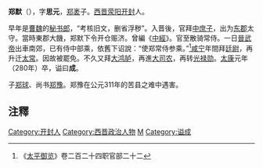 '''郑默'''（{{bd|213年||280年|catIdx=Z}}），字'''思元'''，[[郑袤|郑袤]]子。[[西晋|西晋]][[荥阳|荥阳]][[开封|开封]]人。

早年是[[曹魏|曹魏]]的[[秘书郎|秘书郎]]，“考核旧文，删省浮秽”。入晋後，官拜[[中庶子|中庶子]]，出为[[东郡|东郡]]太守。當時東郡大饑，郑默下令开仓赈济。曾編《[[中經|中經]]》。官至散骑常侍。一日[[晉武帝|晉武帝]]出車南郊，已有侍中部乘，依舊下诏說：“使郑常侍参乘。”<ref>《[[太平御览|太平御览]]》卷二百二十四职官部二十二</ref>[[咸宁|咸宁]]年間拜[[廷尉|廷尉]]，再升迁[[太常|太常]]。因故被罷免。不久又拜[[大鸿胪|大鸿胪]]，再進[[大司农|大司农]]，再转[[光禄勋|光禄勋]]。[[太康_(西晋)|太康]]元年（280年）卒，谥曰'''成'''。

子[[郑球|郑球]]、尚书[[郑豫|郑豫]]。郑豫在公元311年的苦县之难中遇害。

==注釋==
<references/>

{{DEFAULTSORT:Z}}
[[Category:开封人|Category:开封人]]
[[Category:西晋政治人物|Category:西晋政治人物]]
[[Category:滎陽鄭氏|M]]
[[Category:谥成|Category:谥成]]